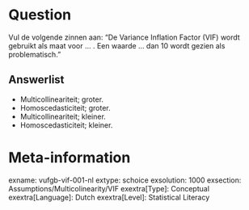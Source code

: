Question
========
Vul de volgende zinnen aan: "De Variance Inflation Factor (VIF) wordt gebruikt als maat voor ... . Een waarde ... dan 10 wordt gezien als problematisch."

Answerlist
----------
* Multicollineariteit; groter.
* Homoscedasticiteit; groter.
* Multicollineariteit; kleiner.
* Homoscedasticiteit; kleiner.

Meta-information
================
exname: vufgb-vif-001-nl
extype: schoice
exsolution: 1000
exsection: Assumptions/Multicolinearity/VIF
exextra[Type]: Conceptual
exextra[Language]: Dutch
exextra[Level]: Statistical Literacy
